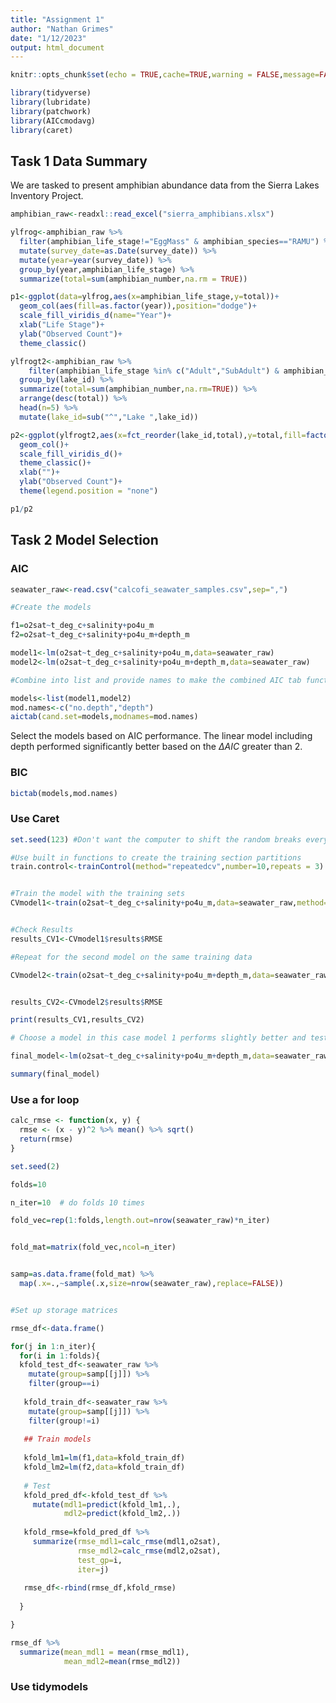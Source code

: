 ```yaml
---
title: "Assignment 1"
author: "Nathan Grimes"
date: "1/12/2023"
output: html_document
---
```


```r
knitr::opts_chunk$set(echo = TRUE,cache=TRUE,warning = FALSE,message=FALSE)

library(tidyverse)
library(lubridate)
library(patchwork)
library(AICcmodavg)
library(caret)
```

## Task 1 Data Summary

We are tasked to present amphibian abundance data from the Sierra Lakes Inventory Project.



```r
amphibian_raw<-readxl::read_excel("sierra_amphibians.xlsx")
```

```r
ylfrog<-amphibian_raw %>% 
  filter(amphibian_life_stage!="EggMass" & amphibian_species=="RAMU") %>% 
  mutate(survey_date=as.Date(survey_date)) %>% 
  mutate(year=year(survey_date)) %>% 
  group_by(year,amphibian_life_stage) %>% 
  summarize(total=sum(amphibian_number,na.rm = TRUE))

p1<-ggplot(data=ylfrog,aes(x=amphibian_life_stage,y=total))+
  geom_col(aes(fill=as.factor(year)),position="dodge")+
  scale_fill_viridis_d(name="Year")+
  xlab("Life Stage")+
  ylab("Observed Count")+
  theme_classic()

```




```r
ylfrogt2<-amphibian_raw %>% 
    filter(amphibian_life_stage %in% c("Adult","SubAdult") & amphibian_species=="RAMU") %>% 
  group_by(lake_id) %>% 
  summarize(total=sum(amphibian_number,na.rm=TRUE)) %>% 
  arrange(desc(total)) %>% 
  head(n=5) %>% 
  mutate(lake_id=sub("^","Lake ",lake_id))

p2<-ggplot(ylfrogt2,aes(x=fct_reorder(lake_id,total),y=total,fill=factor(lake_id)))+
  geom_col()+
  scale_fill_viridis_d()+
  theme_classic()+
  xlab("")+
  ylab("Observed Count")+
  theme(legend.position = "none")
```

```r
p1/p2
```

## Task 2 Model Selection

### AIC

```r

seawater_raw<-read.csv("calcofi_seawater_samples.csv",sep=",")

#Create the models

f1=o2sat~t_deg_c+salinity+po4u_m
f2=o2sat~t_deg_c+salinity+po4u_m+depth_m

model1<-lm(o2sat~t_deg_c+salinity+po4u_m,data=seawater_raw)
model2<-lm(o2sat~t_deg_c+salinity+po4u_m+depth_m,data=seawater_raw)

#Combine into list and provide names to make the combined AIC tab function work smoother

models<-list(model1,model2)
mod.names<-c("no.depth","depth")
aictab(cand.set=models,modnames=mod.names)
```

Select the models based on AIC performance. The linear model including depth performed significantly better based on the $\Delta AIC$ greater than 2. 

### BIC

```r
bictab(models,mod.names)
```

### Use Caret

```r
set.seed(123) #Don't want the computer to shift the random breaks everytime we knit

#Use built in functions to create the training section partitions
train.control<-trainControl(method="repeatedcv",number=10,repeats = 3)


#Train the model with the training sets
CVmodel1<-train(o2sat~t_deg_c+salinity+po4u_m,data=seawater_raw,method="lm",trControl=train.control)


#Check Results
results_CV1<-CVmodel1$results$RMSE

#Repeat for the second model on the same training data

CVmodel2<-train(o2sat~t_deg_c+salinity+po4u_m+depth_m,data=seawater_raw,method="lm",trControl=train.control)


results_CV2<-CVmodel2$results$RMSE

print(results_CV1,results_CV2)

# Choose a model in this case model 1 performs slightly better and test on the whole dataset

final_model<-lm(o2sat~t_deg_c+salinity+po4u_m+depth_m,data=seawater_raw)

summary(final_model)
```

### Use a for loop

```r

calc_rmse <- function(x, y) {
  rmse <- (x - y)^2 %>% mean() %>% sqrt()
  return(rmse)
}

set.seed(2)

folds=10

n_iter=10  # do folds 10 times

fold_vec=rep(1:folds,length.out=nrow(seawater_raw)*n_iter)


fold_mat=matrix(fold_vec,ncol=n_iter)


samp=as.data.frame(fold_mat) %>% 
  map(.x=.,~sample(.x,size=nrow(seawater_raw),replace=FALSE)) 


#Set up storage matrices

rmse_df<-data.frame()

for(j in 1:n_iter){
  for(i in 1:folds){
  kfold_test_df<-seawater_raw %>% 
    mutate(group=samp[[j]]) %>% 
    filter(group==i)
  
   kfold_train_df<-seawater_raw %>% 
    mutate(group=samp[[j]]) %>% 
    filter(group!=i)
   
   ## Train models
   
   kfold_lm1=lm(f1,data=kfold_train_df)
   kfold_lm2=lm(f2,data=kfold_train_df)
  
   # Test
   kfold_pred_df<-kfold_test_df %>% 
     mutate(mdl1=predict(kfold_lm1,.),
            mdl2=predict(kfold_lm2,.))
   
   kfold_rmse=kfold_pred_df %>% 
     summarize(rmse_mdl1=calc_rmse(mdl1,o2sat),
               rmse_mdl2=calc_rmse(mdl2,o2sat),
               test_gp=i,
               iter=j)
   
   rmse_df<-rbind(rmse_df,kfold_rmse)
  
  }

}

rmse_df %>% 
  summarize(mean_mdl1 = mean(rmse_mdl1),
            mean_mdl2=mean(rmse_mdl2))


```


### Use tidymodels